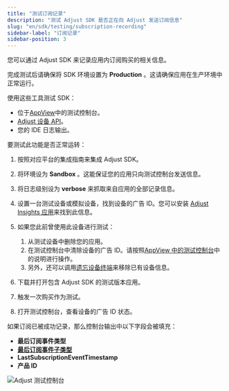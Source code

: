 ```yaml
---
title: "测试订阅记录"
description: "测试 Adjust SDK 是否正在向 Adjust 发送订阅信息"
slug: "en/sdk/testing/subscription-recording"
sidebar-label: "订阅记录"
sidebar-position: 3
---
```

您可以通过 Adjust SDK 来记录应用内订阅购买的相关信息。
<callout type="important"> 

完成测试后请确保将 SDK 环境设置为 **Production** 。这请确保应用在生产环境中正常运行。
</Callout> 

使用这些工具测试 SDK：

* 位于[AppView](https://help.adjust.com/en/article/testing-console)中的测试控制台。
* [Adjust 设备 API](/en/api/device-api/inspect)。
* 您的 IDE 日志输出。

要测试此功能是否正常运转：

1. 按照对应平台的集成指南来集成 Adjust SDK。
2. 将环境设为 **Sandbox** 。这能保证您的应用只向测试控制台发送信息。
3. 将日志级别设为 **verbose** 来抓取来自应用的全部记录信息。
4. 设置一台测试设备或模拟设备，找到设备的广告 ID。您可以安装 [Adjust Insights 应用](https://apps.apple.com/us/app/adjust-insights/id1125517808)来找到此信息。
5. 如果您此前曾使用此设备进行测试： 
   1. 从测试设备中删除您的应用。
   2. 在测试控制台中清除设备的广告 ID。请按照[AppView 中的测试控制台](https://help.adjust.com/en/article/testing-console#forget-device)中的说明进行操作。
   3. 另外，还可以调用[遗忘设备终端](/en/api/device-api/forget/)来移除已有设备信息。

6. 下载并打开包含 Adjust SDK 的测试版本应用。
7. 触发一次购买作为测试。
8. 打开测试控制台，查看设备的广告 ID 状态。

如果订阅已被成功记录，那么控制台输出中以下字段会被填充：

* **最后订阅事件类型** 
* [**最后订阅事件子类型**](https://help.adjust.com/en/article/manage-subscription-data#subscription-event-subtypes)
* **LastSubscriptionEventTimestamp** 
* **产品 ID** 

![Adjust 测试控制台](@images/sdk-testing/subscription/testing-console.png)

